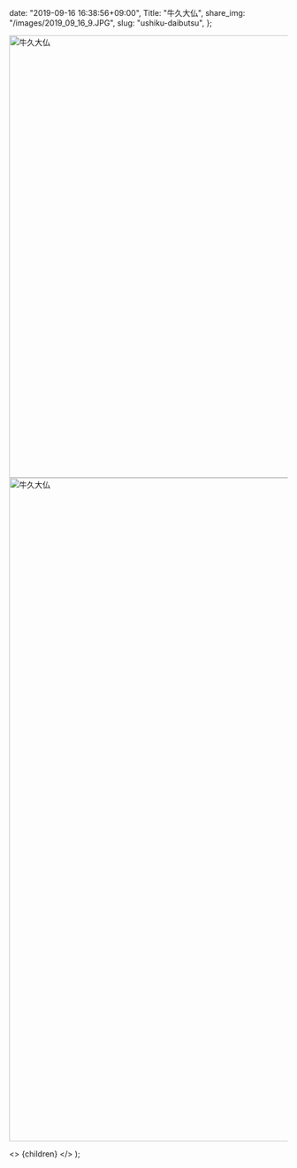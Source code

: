 
  date: "2019-09-16 16:38:56+09:00",
  Title: "牛久大仏",
  share_img: "/images/2019_09_16_9.JPG",
  slug: "ushiku-daibutsu",
};

<img src="/images/2019_09_16_9.JPG" alt="牛久大仏" width="1200" height="800" className="bg-gradient-to-r from-neutral-200 to-slate-200" />
<img src="/images/2019_09_16_10.JPG" alt="牛久大仏" width="800" height="1200" className="bg-gradient-to-r from-neutral-200 to-slate-200" />

  <>
    <Head>
      <title>{meta.Title} | 異郷好実</title>
    </Head>
    <PostLayout meta={meta}>{children}</PostLayout>
  </>
);
